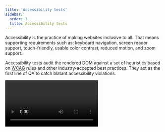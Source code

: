 ```yaml
---
title: 'Accessibility tests'
sidebar:
  order: 3
  title: Accessibility tests
---
```


<YouTubeCallout id="rNLL0SICr9w" title="STOP fighting accessibility | automate a11y checks" />

Accessibility is the practice of making websites inclusive to all. That means supporting requirements such as: keyboard navigation, screen reader support, touch-friendly, usable color contrast, reduced motion, and zoom support.

Accessibility tests audit the rendered DOM against a set of heuristics based on [WCAG](https://www.w3.org/WAI/standards-guidelines/wcag/) rules and other industry-accepted best practices. They act as the first line of QA to catch blatant accessibility violations.

<Video src="../_assets/writing-tests/component-accessibility-testing.mp4" />

## Accessibility checks with a11y addon

Storybook provides an official [a11y addon](https://storybook.js.org/addons/@storybook/addon-a11y). Powered by Deque's [axe-core](https://github.com/dequelabs/axe-core), which automatically catches up to [57% of WCAG issues](https://www.deque.com/blog/automated-testing-study-identifies-57-percent-of-digital-accessibility-issues/).

### Set up the a11y addon

If you want to check accessibility for your stories using the [addon](https://storybook.js.org/addons/@storybook/addon-a11y/), you'll need to add it to your Storybook. You can do this by running the following command:

{/* prettier-ignore-start */}

<CodeSnippets path="storybook-a11y-add.md" />

{/* prettier-ignore-end */}

<Callout variant="info">

The CLI's [`add`](../api/cli-options.mdx#add) command automates the addon's installation and setup. To install it manually, see our [documentation](../addons/install-addons.mdx#manual-installation) on how to install addons.

</Callout>

Start your Storybook, and you will see some noticeable differences in the UI. A new toolbar icon and the accessibility panel where you can inspect the results of the tests.

![Storybook accessibility addon running](../_assets/writing-tests/storybook-a11y-addon-optimized.png)

### How it works

Storybook's a11y addon runs [Axe](https://github.com/dequelabs/axe-core) on the selected story. Allowing you to catch and fix accessibility issues during development. For example, if you’re working on a button component and included the following set of stories:

{/* prettier-ignore-start */}

<CodeSnippets path="component-story-with-accessibility.md" />

{/* prettier-ignore-end */}

Cycling through both stories, you will see that the `Inaccessible` story contains some issues that need fixing. Opening the violations tab in the accessibility panel provides a clear description of the accessibility issue and guidelines for solving it.

![Storybook accessibility addon running](../_assets/writing-tests/storybook-a11y-addon-optimized.png)

### Configure

Out of the box, Storybook's accessibility addon includes a set of accessibility rules that cover most issues. You can also fine-tune the [addon configuration](https://github.com/storybookjs/storybook/tree/next/code/addons/a11y#parameters) or override [Axe's ruleset](https://github.com/storybookjs/storybook/tree/next/code/addons/a11y#handling-failing-rules) to best suit your needs.

#### Global a11y configuration

If you need to dismiss an accessibility rule or modify its settings across all stories, you can add the following to your [`storybook/preview.js|ts`](../configure/index.mdx#configure-story-rendering):

{/* prettier-ignore-start */}

<CodeSnippets path="storybook-addon-a11y-global-config.md" />

{/* prettier-ignore-end */}

#### Component-level a11y configuration

<IfRenderer renderer="svelte">

  You can also customize your own set of rules for all stories of a component. If you're using Svelte CSF with the native templating syntax, you can update the `defineMeta` function or the default export of the CSF story and provide the required configuration:

</IfRenderer>

<IfRenderer renderer={['angular', 'vue', 'web-components', 'ember', 'html', 'react', 'preact', 'qwik', 'solid']}>

  You can also customize your own set of rules for all stories of a component. Update your story's default export and add a parameter with the required configuration:

</IfRenderer>

{/* prettier-ignore-start */}

<CodeSnippets path="storybook-addon-a11y-component-config.md" />

{/* prettier-ignore-end */}

#### Story-level a11y configuration

Customize the a11y ruleset at the story level by updating your story to include a new parameter:

{/* prettier-ignore-start */}

<CodeSnippets path="storybook-addon-a11y-story-config.md" />

{/* prettier-ignore-end */}

#### How to disable a11y tests

<IfRenderer renderer="svelte">

  If you are using Svelte CSF, you can turn off accessibility testing for stories or components by adding a parameter to your story or adjusting the defineMeta function with the required configuration. With a regular CSF story, you can add the following to your story's export or component's default export:
  
</IfRenderer>

<IfRenderer renderer={['angular', 'vue', 'web-components', 'ember', 'html', 'react', 'preact', 'qwik', 'solid']}>

  Disable accessibility testing for stories or components by adding the following parameter to your story’s export or component’s default export respectively:

</IfRenderer>


{/* prettier-ignore-start */}

<CodeSnippets path="storybook-addon-a11y-disable.md" />

{/* prettier-ignore-end */}

## Automate accessibility tests with test runner

The most accurate way to check accessibility is manually on real devices. However, you can use automated tools to catch common accessibility issues. For example, [Axe](https://www.deque.com/axe/), on average, catches upwards to [57% of WCAG issues](https://www.deque.com/blog/automated-testing-study-identifies-57-percent-of-digital-accessibility-issues/) automatically.

These tools work by auditing the rendered DOM against heuristics based on [WCAG](https://www.w3.org/WAI/standards-guidelines/wcag/) rules and other industry-accepted best practices. You can then integrate these tools into your test automation pipeline using the Storybook [test runner](./test-runner.mdx#test-hook-api) and [axe-playwright](https://github.com/abhinaba-ghosh/axe-playwright).

### Setup

To enable accessibility testing with the test runner, you will need to take additional steps to set it up properly. We recommend you go through the [test runner documentation](./test-runner.mdx) before proceeding with the rest of the required configuration.

Run the following command to install the required dependencies.

{/* prettier-ignore-start */}

<CodeSnippets path="test-runner-axe-playwright.md" />

{/* prettier-ignore-end */}

Add a new [configuration file](./test-runner.mdx#test-hook-api) inside your Storybook directory with the following inside:

{/* prettier-ignore-start */}

<CodeSnippets path="test-runner-a11y-config.md" />

{/* prettier-ignore-end */}

<Callout variant="info" icon="💡">
  `preVisit` and `postVisit` are convenient hooks that allow you to extend the test runner's default configuration. Read more about them [here](./test-runner.mdx#test-hook-api).
</Callout>

When you execute the test runner (for example, with `yarn test-storybook`), it will run the accessibility audit and any [component tests](./component-testing.mdx) you might have configured for each component story.

It starts checking for issues by traversing the DOM tree starting from the story's root element and generates a detailed report based on the issues it encountered.

![Accessibility testing with the test runner](../_assets/writing-tests/test-runner-a11y-optimized.png)

### A11y config with the test runner

The test runner provides [helper methods](./test-runner.mdx#helpers), allowing access to the story's information. You can use them to extend the test runner's configuration and provide additional options you may have for a specific story. For example:

{/* prettier-ignore-start */}

<CodeSnippets path="test-runner-a11y-configure.md" />

{/* prettier-ignore-end */}

### Disable a11y tests with the test runner

Additionally, if you have already [disabled accessibility](#how-to-disable-a11y-tests) tests for any particular story, you can also configure the test runner to avoid testing it as well. For example:

{/* prettier-ignore-start */}

<CodeSnippets path="test-runner-a11y-disable.md" />

{/* prettier-ignore-end */}

***

#### What’s the difference between browser-based and linter-based accessibility tests?

Browser-based accessibility tests, like those found in Storybook, evaluate the rendered DOM because that gives you the highest accuracy. Auditing code that hasn't been compiled yet is one step removed from the real thing, so you won't catch everything the user might experience.

**Learn about other UI tests**

* [Component tests](./component-testing.mdx) for user behavior simulation
* [Visual tests](./visual-testing.mdx) for appearance
* Accessibility tests for accessibility
* [Snapshot tests](./snapshot-testing/snapshot-testing.mdx) for rendering errors and warnings
* [Test runner](./test-runner.mdx) to automate test execution
* [Test coverage](./test-coverage.mdx) for measuring code coverage
* [End-to-end tests](./import-stories-in-tests/stories-in-end-to-end-tests.mdx) for simulating real user scenarios
* [Unit tests](./import-stories-in-tests/stories-in-unit-tests.mdx) for functionality